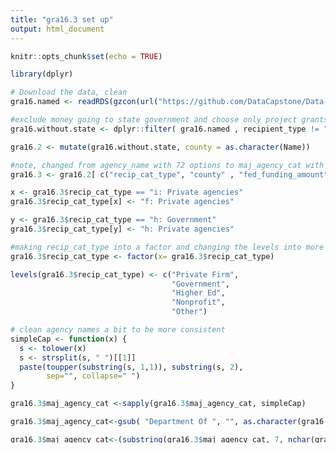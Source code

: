 ```yaml
---
title: "gra16.3 set up"
output: html_document
---
```


```r
knitr::opts_chunk$set(echo = TRUE)
```

```r

library(dplyr)

```

```r
# Download the data, clean
gra16.named <- readRDS(gzcon(url("https://github.com/DataCapstone/Data-Capstone/blob/master/Raw-Data/NYgra16_counties_named.rds?raw=true")))

#exclude money going to state government and choose only project grants
gra16.without.state <- dplyr::filter( gra16.named , recipient_type != "00: State government" )

gra16.2 <- mutate(gra16.without.state, county = as.character(Name))

#note, changed from agency_name with 72 options to maj_agency_cat with 26!, also dropped columns I didn't need
gra16.3 <- gra16.2[ c("recip_cat_type", "county" , "fed_funding_amount" ,  "maj_agency_cat", "assistance_type" , "recipient_name", "cfda_program_title") ]

x <- gra16.3$recip_cat_type == "i: Private agencies"
gra16.3$recip_cat_type[x] <- "f: Private agencies"

y <- gra16.3$recip_cat_type == "h: Government"
gra16.3$recip_cat_type[y] <- "h: Private agencies"

#making recip_cat_type into a factor and changing the levels into more friendly ones
gra16.3$recip_cat_type <- factor(x= gra16.3$recip_cat_type)

levels(gra16.3$recip_cat_type) <- c("Private Firm",
                                    "Government",
                                    "Higher Ed",
                                    "Nonprofit",
                                    "Other")

# clean agency names a bit to be more consistent
simpleCap <- function(x) {
  s <- tolower(x)
  s <- strsplit(s, " ")[[1]]
  paste(toupper(substring(s, 1,1)), substring(s, 2),
        sep="", collapse=" ")
}

gra16.3$maj_agency_cat <-sapply(gra16.3$maj_agency_cat, simpleCap)

gra16.3$maj_agency_cat<-gsub( "Department Of ", "", as.character(gra16.3$maj_agency_cat), n)

gra16.3$maj_agency_cat<-(substring(gra16.3$maj_agency_cat, 7, nchar(gra16.3$maj_agency_cat)))

#saveRDS(gra16.3, "columns_selected.3")
```

